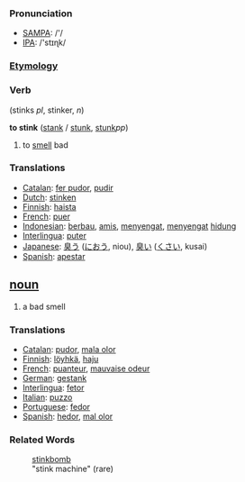 === Pronunciation ===
*[[w:SAMPA|SAMPA]]: /'/
*[[w:IPA|IPA]]: /'stɪɳk/

===[[Etymology]]===
=== Verb === (stinks ''pl'', stinker, ''n'')

'''to stink''' ([[stank]] / [[stunk]], [[stunk]]''pp'')

# to [[smell]] bad

=== Translations ===
*[[Catalan]]: [[fer pudor]], [[pudir]]
*[[Dutch]]: [[stinken]]
*[[Finnish]]: [[haista]]
*[[French]]: [[puer]]
*[[Indonesian]]: [[bau|berbau]], [[amis]], [[sengat|menyengat]], [[sengat|menyengat]] [[hidung]]
*[[Interlingua]]: [[puter]]
*[[Japanese]]: [[臭う]] ([[におう]], niou), [[臭い]] ([[くさい]], kusai)
*[[Spanish]]: [[apestar]]

== [[noun]] ==
# a bad smell

=== Translations ===
*[[Catalan]]: [[pudor]], [[mala olor]]
*[[Finnish]]: [[löyhkä]], [[haju]]
*[[French]]: [[puanteur]], [[mauvaise odeur]]
*[[German]]: [[gestank]]
*[[Interlingua]]: [[fetor]]
*[[Italian]]: [[puzzo]] 
*[[Portuguese]]: [[fedor]] 
*[[Spanish]]: [[hedor]],  [[mal olor]]

===Related Words===
:[[stinkbomb]]
:"stink machine" (rare)